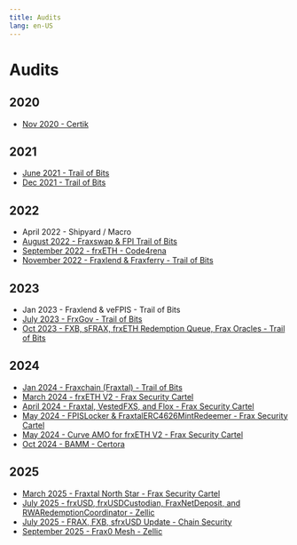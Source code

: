 ```yaml
---
title: Audits
lang: en-US
---
```


# Audits

## 2020
- [Nov 2020 - Certik](https://www.certik.com/projects/fraxfinance)
## 2021
- [June 2021 - Trail of Bits](https://github.com/trailofbits/publications/blob/master/reviews/FraxFinance.pdf)
- [Dec 2021 - Trail of Bits](https://github.com/trailofbits/publications/blob/master/reviews/FraxQ42021.pdf)
## 2022
- April 2022 - Shipyard / Macro
- [August 2022 - Fraxswap & FPI Trail of Bits](https://github.com/trailofbits/publications/blob/master/reviews/FraxQ22022.pdf)
- [September 2022 - frxETH - Code4rena](https://code4rena.com/reports/2022-09-frax)
- [November 2022 - Fraxlend & Fraxferry - Trail of Bits](https://github.com/trailofbits/publications/blob/master/reviews/2022-10-fraxfinance-fraxlend-fraxferry-securityreview.pdf)
## 2023
- Jan 2023 - Fraxlend & veFPIS - Trail of Bits
- [July 2023 - FrxGov - Trail of Bits](https://github.com/trailofbits/publications/blob/master/reviews/2023-05-fraxgov-securityreview.pdf)
- [Oct 2023 - FXB, sFRAX, frxETH Redemption Queue, Frax Oracles - Trail of Bits](https://github.com/FraxFinance/frax-solidity/blob/master/src/audits/FXB%2C%20sFRAX%2C%20frxETH%20Redemption%20Queue%2C%20Frax%20Oracles%20-%20Trail%20of%20Bits%20-%20Oct%202023.pdf)
## 2024
- [Jan 2024 - Fraxchain (Fraxtal) - Trail of Bits](https://github.com/FraxFinance/frax-solidity/blob/master/src/audits/Fraxchain%20(Fraxtal)%20-%20Trail%20of%20Bits%20-%20Jan%202024.pdf)
- [March 2024 - frxETH V2 - Frax Security Cartel](https://github.com/FraxFinance/frax-solidity/blob/master/src/audits/frxETH%20V2%20Audit%20Report%20-%20Frax%20Security%20Cartel%20-%20March%202024.pdf)
- [April 2024 - Fraxtal, VestedFXS, and Flox - Frax Security Cartel](https://github.com/FraxFinance/frax-solidity/blob/master/src/audits/Fraxtal%20Audit%20-%20April%202024%20-%20Frax%20Security%20Cartel.pdf)
- [May 2024 - FPISLocker & FraxtalERC4626MintRedeemer - Frax Security Cartel](https://github.com/FraxFinance/frax-solidity/blob/master/src/audits/FPISLocker%20%2B%20FraxtalERC4626MintRedeemer%20(Fraxtal%20sFRAX)%20-%20May%202024%20-%20Frax%20Security%20Cartel.pdf)
- [May 2024 - Curve AMO for frxETH V2 - Frax Security Cartel](https://github.com/FraxFinance/frax-solidity/blob/master/src/audits/Curve%20AMO%20Audit%20Report%20-%20Frax%20Security%20Cartel%20-%20May%202024.pdf)
- [Oct 2024 - BAMM - Certora](https://github.com/FraxFinance/frax-solidity/blob/master/src/audits/Frax-Certora%20(Bamm)%20report%20-%20%20Final.pdf)
## 2025
- [March 2025 - Fraxtal North Star - Frax Security Cartel](https://github.com/FraxFinance/frax-solidity/blob/master/src/audits/Fraxtal%20North%20Star%20Audit%20Report.pdf)
- [July 2025 - frxUSD, frxUSDCustodian, FraxNetDeposit, and RWARedemptionCoordinator - Zellic](https://github.com/FraxFinance/frax-solidity/blob/master/src/audits/Frax%20-%20Zellic%20Audit%20Report.pdf)
- [July 2025 - FRAX, FXB, sfrxUSD Update - Chain Security](https://github.com/FraxFinance/frax-solidity/blob/master/src/audits/ChainSecurity_Frax_FXB_sfrxUSD_Upgrade_Audit.pdf)
- [September 2025 - Frax0 Mesh - Zellic](https://github.com/FraxFinance/frax-solidity/blob/master/src/audits/Frax0%20Mesh%20-%20Zellic%20Audit%20Report.pdf)
